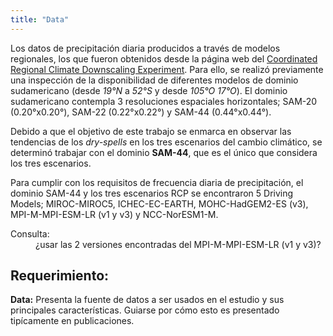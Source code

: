 ```yaml
---
title: "Data"
---
```



Los datos de precipitación diaria producidos a través de modelos regionales, los que fueron obtenidos desde la página web del [Coordinated Regional Climate Downscaling Experiment](https://cordex.org/data-access/esgf/). Para ello, se realizó previamente una inspección de la disponibilidad de diferentes modelos de dominio sudamericano (desde _19°N_ a _52°S_ y desde _105°O_ _17°O_). El dominio sudamericano contempla 3 resoluciones espaciales horizontales; SAM-20 (0.20°x0.20°), SAM-22 (0.22°x0.22°) y SAM-44 (0.44°x0.44°).

Debido a que el objetivo de este trabajo se enmarca en observar las tendencias de los *dry-spells* en los tres escenarios del cambio climático, se determinó trabajar con el dominio **SAM-44**, que es el único que considera los tres escenarios.  

Para cumplir con los requisitos de frecuencia diaria de precipitación, el dominio SAM-44 y los tres escenarios RCP se encontraron 5 Driving Models; MIROC-MIROC5, ICHEC-EC-EARTH, MOHC-HadGEM2-ES (v3), MPI-M-MPI-ESM-LR (v1 y v3) y NCC-NorESM1-M.

Consulta:
: ¿usar las 2 versiones encontradas del MPI-M-MPI-ESM-LR (v1 y v3)?

## Requerimiento:

**Data:** Presenta la fuente de datos a ser usados en el estudio y sus principales características. Guiarse por cómo esto es presentado tipícamente en publicaciones.